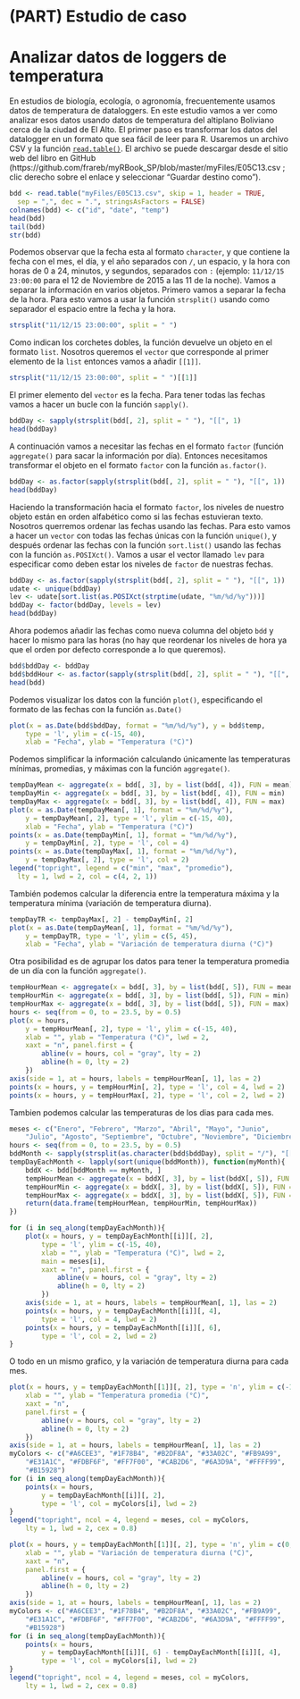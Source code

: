 # (PART) Estudio de caso {-}

# Analizar datos de loggers de temperatura {#studyCase1}

En estudios de biología, ecología, o agronomía, frecuentemente usamos datos de temperatura de dataloggers. En este estudio vamos a ver como analizar esos datos usando datos de temperatura del altiplano Boliviano cerca de la ciudad de El Alto. El primer paso es transformar los datos del datalogger en un formato que sea fácil de leer para R. Usaremos un archivo CSV y la función [`read.table()`](#import). El archivo se puede descargar desde el sitio web del libro en GitHub (https://github.com/frareb/myRBook_SP/blob/master/myFiles/E05C13.csv ; clic derecho sobre el enlace y seleccionar "Guardar destino como").

```r
bdd <- read.table("myFiles/E05C13.csv", skip = 1, header = TRUE, 
  sep = ",", dec = ".", stringsAsFactors = FALSE)
colnames(bdd) <- c("id", "date", "temp")
head(bdd)
tail(bdd)
str(bdd)
```

Podemos observar que la fecha esta al formato `character`, y que contiene la fecha con el mes, el día, y el año separados con `/`, un espacio, y la hora con horas de 0 a 24, minutos, y segundos, separados con `:` (ejemplo: `11/12/15 23:00:00` para el 12 de Noviembre de 2015 a las 11 de la noche). Vamos a separar la información en varios objetos. Primero vamos a separar la fecha de la hora. Para esto vamos a usar la función `strsplit()` usando como separador el espacio entre la fecha y la hora.

```r
strsplit("11/12/15 23:00:00", split = " ")
```

Como indican los corchetes dobles, la función devuelve un objeto en el formato `list`. Nosotros queremos el `vector` que corresponde al primer elemento de la `list` entonces vamos a añadir `[[1]]`.

```r
strsplit("11/12/15 23:00:00", split = " ")[[1]]
```

El primer elemento del `vector` es la fecha. Para tener todas las fechas vamos a hacer un bucle con la función `sapply()`. 

```r
bddDay <- sapply(strsplit(bdd[, 2], split = " "), "[[", 1)
head(bddDay)
```

A continuación vamos a necesitar las fechas en el formato `factor` (función `aggregate()` para sacar la información por día). Entonces necesitamos transformar el objeto en el formato `factor` con la función `as.factor()`. 

```r
bddDay <- as.factor(sapply(strsplit(bdd[, 2], split = " "), "[[", 1))
head(bddDay)
```

Haciendo la transformación hacia el formato `factor`, los niveles de nuestro objeto están en orden alfabético como si las fechas estuvieran texto. Nosotros querremos ordenar las fechas usando las fechas. Para esto vamos a hacer un `vector` con todas las fechas únicas con la función `unique()`, y después ordenar las fechas con la función `sort.list()` usando las fechas con la función `as.POSIXct()`. Vamos a usar el vector llamado `lev` para especificar como deben estar los niveles de `factor` de nuestras fechas. 

```r
bddDay <- as.factor(sapply(strsplit(bdd[, 2], split = " "), "[[", 1))
udate <- unique(bddDay)
lev <- udate[sort.list(as.POSIXct(strptime(udate, "%m/%d/%y")))]
bddDay <- factor(bddDay, levels = lev)
head(bddDay)
```

Ahora podemos añadir las fechas como nueva columna del objeto `bdd` y hacer lo mismo para las horas (no hay que reordenar los niveles de hora ya que el orden por defecto corresponde a lo que queremos). 

```r
bdd$bddDay <- bddDay
bdd$bddHour <- as.factor(sapply(strsplit(bdd[, 2], split = " "), "[[", 2))
head(bdd)
```

Podemos visualizar los datos con la función `plot()`, especificando el formato de las fechas con la función `as.Date()`

```r
plot(x = as.Date(bdd$bddDay, format = "%m/%d/%y"), y = bdd$temp, 
	type = 'l', ylim = c(-15, 40), 
	xlab = "Fecha", ylab = "Temperatura (°C)")
```

Podemos simplificar la información calculando únicamente las temperaturas mínimas, promedias, y máximas con la función `aggregate()`. 

```r
tempDayMean <- aggregate(x = bdd[, 3], by = list(bdd[, 4]), FUN = mean)
tempDayMin <- aggregate(x = bdd[, 3], by = list(bdd[, 4]), FUN = min)
tempDayMax <- aggregate(x = bdd[, 3], by = list(bdd[, 4]), FUN = max)
plot(x = as.Date(tempDayMean[, 1], format = "%m/%d/%y"), 
	y = tempDayMean[, 2], type = 'l', ylim = c(-15, 40), 
	xlab = "Fecha", ylab = "Temperatura (°C)")
points(x = as.Date(tempDayMin[, 1], format = "%m/%d/%y"), 
	y = tempDayMin[, 2], type = 'l', col = 4)
points(x = as.Date(tempDayMax[, 1], format = "%m/%d/%y"), 
	y = tempDayMax[, 2], type = 'l', col = 2)
legend("topright", legend = c("min", "max", "promedio"), 
  lty = 1, lwd = 2, col = c(4, 2, 1))
```

También podemos calcular la diferencia entre la temperatura máxima y la temperatura mínima (variación de temperatura diurna).

```r
tempDayTR <- tempDayMax[, 2] - tempDayMin[, 2]
plot(x = as.Date(tempDayMean[, 1], format = "%m/%d/%y"), 
	y = tempDayTR, type = 'l', ylim = c(5, 45), 
	xlab = "Fecha", ylab = "Variación de temperatura diurna (°C)")
```

Otra posibilidad es de agrupar los datos para tener la temperatura promedia de un día con la función `aggregate()`. 

```r
tempHourMean <- aggregate(x = bdd[, 3], by = list(bdd[, 5]), FUN = mean)
tempHourMin <- aggregate(x = bdd[, 3], by = list(bdd[, 5]), FUN = min)
tempHourMax <- aggregate(x = bdd[, 3], by = list(bdd[, 5]), FUN = max)
hours <- seq(from = 0, to = 23.5, by = 0.5)
plot(x = hours, 
	y = tempHourMean[, 2], type = 'l', ylim = c(-15, 40), 
	xlab = "", ylab = "Temperatura (°C)", lwd = 2, 
	xaxt = "n", panel.first = {
		abline(v = hours, col = "gray", lty = 2)
		abline(h = 0, lty = 2)	
	})
axis(side = 1, at = hours, labels = tempHourMean[, 1], las = 2)
points(x = hours, y = tempHourMin[, 2], type = 'l', col = 4, lwd = 2)
points(x = hours, y = tempHourMax[, 2], type = 'l', col = 2, lwd = 2)
```

Tambien podemos calcular las temperaturas de los dias para cada mes. 

```r
meses <- c("Enero", "Febrero", "Marzo", "Abril", "Mayo", "Junio", 
	"Julio", "Agosto", "Septiembre", "Octubre", "Noviembre", "Diciembre")
hours <- seq(from = 0, to = 23.5, by = 0.5)
bddMonth <- sapply(strsplit(as.character(bdd$bddDay), split = "/"), "[[", 1)
tempDayEachMonth <- lapply(sort(unique(bddMonth)), function(myMonth){
	bddX <- bdd[bddMonth == myMonth, ]
	tempHourMean <- aggregate(x = bddX[, 3], by = list(bddX[, 5]), FUN = mean)
	tempHourMin <- aggregate(x = bddX[, 3], by = list(bddX[, 5]), FUN = min)
	tempHourMax <- aggregate(x = bddX[, 3], by = list(bddX[, 5]), FUN = max)
	return(data.frame(tempHourMean, tempHourMin, tempHourMax))
})

for (i in seq_along(tempDayEachMonth)){
	plot(x = hours, y = tempDayEachMonth[[i]][, 2], 
		type = 'l', ylim = c(-15, 40), 
		xlab = "", ylab = "Temperatura (°C)", lwd = 2, 
		main = meses[i],
		xaxt = "n", panel.first = {
			abline(v = hours, col = "gray", lty = 2)
			abline(h = 0, lty = 2)	
		})
	axis(side = 1, at = hours, labels = tempHourMean[, 1], las = 2)
	points(x = hours, y = tempDayEachMonth[[i]][, 4], 
		type = 'l', col = 4, lwd = 2)
	points(x = hours, y = tempDayEachMonth[[i]][, 6], 
		type = 'l', col = 2, lwd = 2)
}
```

O todo en un mismo grafico, y la variación de temperatura diurna para cada mes.

```r
plot(x = hours, y = tempDayEachMonth[[1]][, 2], type = 'n', ylim = c(-10, 35),
	xlab = "", ylab = "Temperatura promedia (°C)",
	xaxt = "n", 
	panel.first = {
		abline(v = hours, col = "gray", lty = 2)
		abline(h = 0, lty = 2)	
	})
axis(side = 1, at = hours, labels = tempHourMean[, 1], las = 2)
myColors <- c("#A6CEE3", "#1F78B4", "#B2DF8A", "#33A02C", "#FB9A99", 
	"#E31A1C", "#FDBF6F", "#FF7F00", "#CAB2D6", "#6A3D9A", "#FFFF99", 
	"#B15928")
for (i in seq_along(tempDayEachMonth)){
	points(x = hours, 
		y = tempDayEachMonth[[i]][, 2], 
		type = 'l', col = myColors[i], lwd = 2)
}
legend("topright", ncol = 4, legend = meses, col = myColors, 
	lty = 1, lwd = 2, cex = 0.8)

plot(x = hours, y = tempDayEachMonth[[1]][, 2], type = 'n', ylim = c(0, 30),
	xlab = "", ylab = "Variación de temperatura diurna (°C)",
	xaxt = "n", 
	panel.first = {
		abline(v = hours, col = "gray", lty = 2)
		abline(h = 0, lty = 2)	
	})
axis(side = 1, at = hours, labels = tempHourMean[, 1], las = 2)
myColors <- c("#A6CEE3", "#1F78B4", "#B2DF8A", "#33A02C", "#FB9A99", 
	"#E31A1C", "#FDBF6F", "#FF7F00", "#CAB2D6", "#6A3D9A", "#FFFF99", 
	"#B15928")
for (i in seq_along(tempDayEachMonth)){
	points(x = hours, 
		y = tempDayEachMonth[[i]][, 6] - tempDayEachMonth[[i]][, 4], 
		type = 'l', col = myColors[i], lwd = 2)
}
legend("topright", ncol = 4, legend = meses, col = myColors, 
	lty = 1, lwd = 2, cex = 0.8)
```







